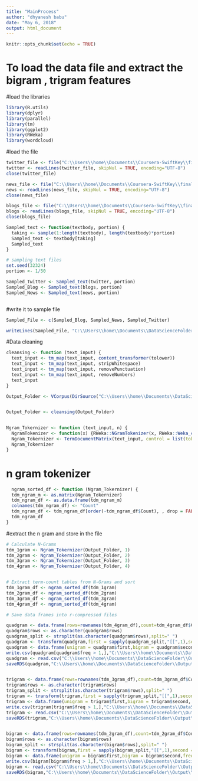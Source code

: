 ```yaml
---
title: "MainProcess"
author: "dhyanesh babu"
date: "May 6, 2018"
output: html_document
---
```


```r
knitr::opts_chunk$set(echo = TRUE)
```

# To load the data file and extract the bigram , trigram features

#load the libraries

```r
library(R.utils)
library(dplyr)
library(parallel)
library(tm)
library(ggplot2)
library(RWeka)
library(wordcloud)
```

#load the file 

```r

twitter_file <- file("C:\\Users\\home\\Documents\\Coursera-SwiftKey\\final\\en_US\\en_US.twitter.txt", open = "rb")
twitter <- readLines(twitter_file, skipNul = TRUE, encoding="UTF-8")
close(twitter_file)

news_file <- file("C:\\Users\\home\\Documents\\Coursera-SwiftKey\\final\\en_US\\en_US.news.txt", open = "rb")
news <- readLines(news_file, skipNul = TRUE, encoding="UTF-8")
close(news_file)

blogs_file <- file("C:\\Users\\home\\Documents\\Coursera-SwiftKey\\final\\en_US\\en_US.blogs.txt", open = "rb")
blogs <- readLines(blogs_file, skipNul = TRUE, encoding="UTF-8")
close(blogs_file)

Sampled_text <- function(textbody, portion) {
  taking <- sample(1:length(textbody), length(textbody)*portion)
  Sampled_text <- textbody[taking]
  Sampled_text
}

# sampling text files 
set.seed(32324)
portion <- 1/50

Sampled_Twitter <- Sampled_text(twitter, portion)
Sampled_Blog <- Sampled_text(blogs, portion)
Sampled_News <- Sampled_text(news, portion)



```
#write it to sample file

```r
Sampled_File <- c(Sampled_Blog, Sampled_News, Sampled_Twitter)

writeLines(Sampled_File, "C:\\Users\\home\\Documents\\DataScienceFolder\\Output\\Sampled_File.txt")

```

#Data cleaning
```r
cleansing <- function (text_input) {
  text_input <- tm_map(text_input, content_transformer(tolower))
  text_input <- tm_map(text_input, stripWhitespace)
  text_input <- tm_map(text_input, removePunctuation)
  text_input <- tm_map(text_input, removeNumbers)
  text_input
}

Output_Folder <- VCorpus(DirSource("C:\\Users\\home\\Documents\\DataScienceFolder\\Output", encoding = "UTF-8"))


Output_Folder <- cleansing(Output_Folder)


Ngram_Tokernizer <- function (text_input, n) {
  NgramTokenizer <- function(x) {RWeka::NGramTokenizer(x, RWeka::Weka_control(min = n, max = n))}
  Ngram_Tokernizer <- TermDocumentMatrix(text_input, control = list(tokenizer = NgramTokenizer))
  Ngram_Tokernizer
}
```

# n gram tokenizer

```r
  ngram_sorted_df <- function (Ngram_Tokernizer) {
  tdm_ngram_m <- as.matrix(Ngram_Tokernizer)
  tdm_ngram_df <- as.data.frame(tdm_ngram_m)
  colnames(tdm_ngram_df) <- "Count"
  tdm_ngram_df <- tdm_ngram_df[order(-tdm_ngram_df$Count), , drop = FALSE]
  tdm_ngram_df
}

```
#extract the n gram and store in the file

```r
# Calculate N-Grams
tdm_1gram <- Ngram_Tokernizer(Output_Folder, 1)
tdm_2gram <- Ngram_Tokernizer(Output_Folder, 2)
tdm_3gram <- Ngram_Tokernizer(Output_Folder, 3)
tdm_4gram <- Ngram_Tokernizer(Output_Folder, 4)


# Extract term-count tables from N-Grams and sort 
tdm_1gram_df <- ngram_sorted_df(tdm_1gram)
tdm_2gram_df <- ngram_sorted_df(tdm_2gram)
tdm_3gram_df <- ngram_sorted_df(tdm_3gram)
tdm_4gram_df <- ngram_sorted_df(tdm_4gram)

# Save data frames into r-compressed files

quadgram <- data.frame(rows=rownames(tdm_4gram_df),count=tdm_4gram_df$Count)
quadgram$rows <- as.character(quadgram$rows)
quadgram_split <- strsplit(as.character(quadgram$rows),split=" ")
quadgram <- transform(quadgram,first = sapply(quadgram_split,"[[",1),second = sapply(quadgram_split,"[[",2),third = sapply(quadgram_split,"[[",3), fourth = sapply(quadgram_split,"[[",4))
quadgram <- data.frame(unigram = quadgram$first,bigram = quadgram$second, trigram = quadgram$third, quadgram = quadgram$fourth, freq = quadgram$count,stringsAsFactors=FALSE)
write.csv(quadgram[quadgram$freq > 1,],"C:\\Users\\home\\Documents\\DataScienceFolder\\Output\\quad_gram.csv",row.names=F)
quadgram <- read.csv("C:\\Users\\home\\Documents\\DataScienceFolder\\Output\\quad_gram.csv",stringsAsFactors = F)
saveRDS(quadgram,"C:\\Users\\home\\Documents\\DataScienceFolder\\Output\\quad_gram.RData")


trigram <- data.frame(rows=rownames(tdm_3gram_df),count=tdm_3gram_df$Count)
trigram$rows <- as.character(trigram$rows)
trigram_split <- strsplit(as.character(trigram$rows),split=" ")
trigram <- transform(trigram,first = sapply(trigram_split,"[[",1),second = sapply(trigram_split,"[[",2),third = sapply(trigram_split,"[[",3))
trigram <- data.frame(unigram = trigram$first,bigram = trigram$second, trigram = trigram$third, freq = trigram$count,stringsAsFactors=FALSE)
write.csv(trigram[trigram$freq > 1,],"C:\\Users\\home\\Documents\\DataScienceFolder\\Output\\tri_gram.csv",row.names=F)
trigram <- read.csv("C:\\Users\\home\\Documents\\DataScienceFolder\\Output\\tri_gram.csv",stringsAsFactors = F)
saveRDS(trigram,"C:\\Users\\home\\Documents\\DataScienceFolder\\Output\\tri_gram.RData")


bigram <- data.frame(rows=rownames(tdm_2gram_df),count=tdm_2gram_df$Count)
bigram$rows <- as.character(bigram$rows)
bigram_split <- strsplit(as.character(bigram$rows),split=" ")
bigram <- transform(bigram,first = sapply(bigram_split,"[[",1),second = sapply(bigram_split,"[[",2))
bigram <- data.frame(unigram = bigram$first,bigram = bigram$second,freq = bigram$count,stringsAsFactors=FALSE)
write.csv(bigram[bigram$freq > 1,],"C:\\Users\\home\\Documents\\DataScienceFolder\\Output\\bi_gram.csv",row.names=F)
bigram <- read.csv("C:\\Users\\home\\Documents\\DataScienceFolder\\Output\\bi_gram.csv",stringsAsFactors = F)
saveRDS(bigram,"C:\\Users\\home\\Documents\\DataScienceFolder\\Output\\bi_gram.RData")


```

